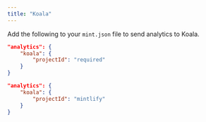 ```yaml
---
title: "Koala"
---
```


Add the following to your `mint.json` file to send analytics to Koala.

<CodeGroup>

```json Analytics options in mint.json
"analytics": {
    "koala": {
        "projectId": "required"
    }
}
```

```json Example
"analytics": {
    "koala": {
        "projectId": "mintlify"
    }
}
```

</CodeGroup>
